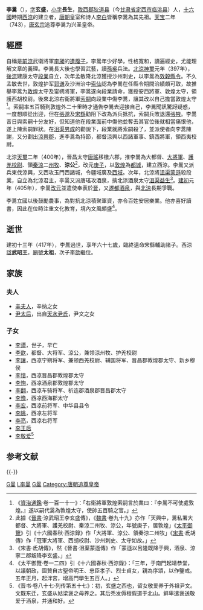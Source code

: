 {{for|同名的唐朝人物|李暠 (吏部尚書)}}
{{noteTA
|T=zh-hans:李暠; zh-hant:李暠;
|1=zh-hans:李暠; zh-hant:李暠;
}}
{{Emperorcn box
|图像=
|名称=涼太祖
|姓名=-{zh-hans:李暠; zh-hant:李暠;}-
|庙号=太祖（西涼朝廷上諡）
|谥号=武昭王（西涼朝廷諡）<br>興聖皇帝（唐朝皇室諡）
|陵墓=建世陵
|政权=[[西涼|西涼]]
|出生日期=351年
|逝世日期={{death year and age|417|351}}
|在位=400年－417年
|年号=[[庚子_(西凉)|庚子]]：400年十一月－404年<br>
[[建初_(西凉)|建初]]：405年－417年二月
|说明=
}}
'''李暠'''（{{bd|351年||417年|catIdx=L李暠}}），[[表字|字]]'''玄盛'''，[[乳名|小字]]'''長生'''，[[陇西郡|陇西郡]][[狄道县|狄道县]]（今[[甘肃省|甘肃省]][[定西市|定西市]][[临洮县|临洮县]]）人，[[五胡十六国|十六國]]時期[[西涼|西涼]]的建立者，[[唐朝|唐朝]]皇室和诗人[[李白|李白]]皆稱李暠為其先祖。[[天宝_(唐朝)|天宝]]二年（743），[[唐玄宗|唐玄宗]]追尊李暠为兴圣皇帝。

== 經歷 ==
自稱是[[前涼|前涼]]武衛將軍[[李昶|李昶]]的[[遺腹子|遺腹子]]，李暠年少好學，性格寬和，讀遍經史，尤能理解文章的義理。李暠長大後也學習武藝，讀[[孫武|孫]][[吳起|吳]]兵法。[[北涼|北涼]][[神璽|神璽]]元年（397年），[[後涼|後涼]]建康太守[[段業|段業]]自立，次年孟敏降北涼獲授沙州刺史，以李暠為[[效谷县|效穀]][[縣令|縣令]]。不久孟敏去世，敦煌护军[[郭謙|郭谦]]及沙洲治中[[索仙|索仙]]認為李暠在任縣令期間治績頗可取，故推舉李暠为[[敦煌郡|敦煌]]太守及甯朔將軍，李暠遂向段業請命，獲授安西將軍、敦煌太守，領護西胡校尉。後來北涼右衞將軍[[索嗣|索嗣]]向段業中傷李暠，讓其改以自己擔當敦煌太守<ref>《[[資治通鑒|資治通鑑]]·卷一百一十一》：「右衞將軍敦煌索嗣言於業曰：『李暠不可使處敦煌。』遂以嗣代暠為敦煌太守，使帥五百騎之官。」</ref>。索嗣率五百騎到敦煌外二十里時才通告李暠去迎接自己，李暠聞訊驚訝疑惑，一度想順從出迎，但在[[张邈_(西凉)|張邈]]及[[宋繇|宋繇]]勸阻下改為派兵抵抗，索嗣兵敗退還[[张掖郡|張掖]]。李暠昔日與索嗣十分友好，但知道他在段業面前中傷他並奪去其官位後就相當痛恨他，遂上陳索嗣罪狀。在[[沮渠男成|沮渠男成]]的勸說下，段業就將索嗣殺了，並派使者向李暠陳謝，又分劃出[[凉兴郡|涼興郡]]，進李暠為持節，都督涼興以西諸軍事、鎮西將軍，領西夷校尉。

北涼[[天玺_(北凉)|天璽]]二年（400年），晉昌太守[[唐瑤|唐瑤]]移檄六郡，推李暠為大都督、[[大將軍_(東亞)|大將軍]]、[[護羌校尉|護羌校尉]]、領[[秦州_(古代)|秦]][[涼州|涼]]二[[刺史|州牧]]、'''涼公'''<ref>此據《[[晋书|晉書]]·涼武昭王李玄盛傳》，《[[魏书|魏書]]·卷九十九》亦作「天興中，暠私署大都督、大將軍、護羌校尉、秦涼二州牧、涼公，年號庚子，居敦煌」《[[太平御览|太平御覽]]》引《十六國春秋·西涼錄》作「大將軍、涼公、領秦涼二州牧」《[[宋书|宋書]]·氐胡傳》作「冠軍大將軍、西胡校尉、沙州刺史、太守如故。」</ref>，改元[[庚子_(西涼)|庚子]]，以[[敦煌|敦煌]]為[[都城|都城]]，建立西涼。李暠又派兵東伐涼興，又西攻玉門西諸城，令疆域廣及[[西域|西域]]。次年，北涼將[[沮渠蒙遜|沮渠蒙遜]]殺段業，自立為北涼君主，李暠又派唐瑤攻酒泉，擒北涼酒泉太守[[沮渠益生|沮渠益生]]<ref>《宋書·氐胡傳》，然《晉書·沮渠蒙遜傳》作「蒙遜以呂隆既降于興，酒泉、涼寧二郡叛降李玄盛。」</ref>。[[建初_(西凉)|建初]]元年（405年），李暠[[年号|改元]]並遣使奉表於[[东晋|晉]]，又[[遷都|遷都]][[酒泉郡|酒泉]]，與[[北涼|北涼]]長期爭戰。

李暠立國以後鼓勵農事，為對抗北涼積聚軍資，亦令百姓安居樂業。他亦喜好讀書，因此在位時注重文化教育，境內文風頗盛<ref>《太平御覽·卷一二四》引《十六國春秋·西涼錄》：「三年，于南門起靖恭堂，以議朝政，圖贊自古聖帝明王、忠臣孝子、烈士貞女，親為序頌，以作鑒戒。五年正月，起泮宮，增高門學生五百人。」</ref>。

== 逝世 ==
建初十三年（417年），李暠過世，享年六十七歲，臨終遺命宋繇輔助諸子。西涼[[諡|諡]]'''武昭王'''，[[廟號|廟號]]'''太祖'''，次子[[李歆|李歆]]繼位。

== 家族 ==
{{main|陇西李氏世系图}}

===夫人===
*[[辛夫人_(前凉)|辛夫人]]，辛纳之女
*[[尹太后|尹太后]]，出自[[天水尹氏|天水尹氏]]，尹文之女

===子女===
*[[李谭|李谭]]，世子，早亡
*[[李歆|李歆]]，都督、大将军、涼公，兼领涼州牧、护羌校尉	
*[[李让_(西凉)|李讓]]，西凉宁朔将军、兼领西羌校尉、辅国将军、晋昌郡敦煌郡太守、新乡穆侯
*[[李愔|李愔]]，西凉晋昌郡敦煌郡太守
*[[李恂_(西凉)|李恂]]，西凉酒泉郡敦煌郡太守
*[[李翻|李翻]]，西凉车骑将军、祈连郡酒泉郡晋昌郡太守
*[[李豫_(西凉)|李豫]]，西凉西海郡太守
*[[李宏_(西凉)|李宏]]，西凉前将军、中华县县令 
*[[李眺|李眺]]，西凉左将军
*[[李亮_(西凉)|李亮]]，西凉右将军
*[[李王后_(北凉)|李王后]]
*[[李敬爱|李敬爱]]<ref>《晋书·卷八十七·列传第五十七》：初，玄盛之西也，留女敬爱养于外祖尹文。文既东迁，玄盛从姑梁褒之母养之。其后秃发傉檀假道于北山。鲜卑遣褒送敬爱于酒泉，并通和好。</ref>

== 参考文献 ==
{{Wikisource author}}
{{Reflist|2}}
{{-}}
{{中国君主|--|二子西凉后主[[李歆|李歆]]|[[五胡十六国君主列表#西凉|西涼君主]]|400-417}}
{{五胡十六國君主}}
{{唐朝君主}}
[[Category:隴西李氏|G暠]]
[[Category:西凉君主|L李暠]]
[[Category:谥武昭|G暠]]
[[Category:唐朝追尊皇帝|Category:唐朝追尊皇帝]]